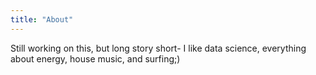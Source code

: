 ```yaml
---
title: "About"
---
```


Still working on this, but long story short- I like data science, everything about energy, house music, and surfing;) 
